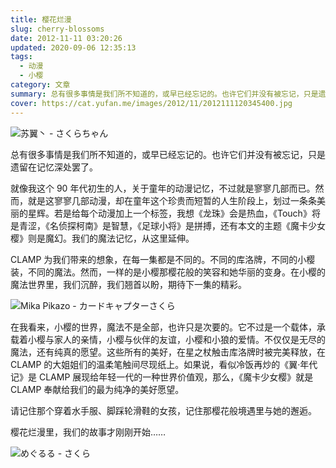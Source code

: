 ```yaml
---
title: 樱花烂漫
slug: cherry-blossoms
date: 2012-11-11 03:20:26
updated: 2020-09-06 12:35:13
tags:
  - 动漫
  - 小樱
category: 文章
summary: 总有很多事情是我们所不知道的，或早已经忘记的。也许它们并没有被忘记，只是遗留在记忆深处罢了。
cover: https://cat.yufan.me/images/2012/11/2012111120345400.jpg
---
```


![苏翼丶 - さくらちゃん](https://cat.yufan.me/images/2012/11/2012111121163300.jpg)

<MusicPlayer netease={555959} />

总有很多事情是我们所不知道的，或早已经忘记的。也许它们并没有被忘记，只是遗留在记忆深处罢了。

就像我这个 90 年代初生的人，关于童年的动漫记忆，不过就是寥寥几部而已。然而，就是这寥寥几部动漫，却在童年这个珍贵而短暂的人生阶段上，划过一条条美丽的星辉。若是给每个动漫加上一个标签，我想《龙珠》会是热血，《Touch》将是青涩，《名侦探柯南》是智慧，《足球小将》是拼搏，还有本文的主题《魔卡少女樱》则是魔幻。我们的魔法记忆，从这里延伸。

CLAMP 为我们带来的想象，在每一集都是不同的。不同的库洛牌，不同的小樱装，不同的魔法。然而，一样的是小樱那樱花般的笑容和她华丽的变身。在小樱的魔法世界里，我们沉醉，我们翘首以盼，期待下一集的精彩。

![Mika Pikazo - カードキャプターさくら](https://cat.yufan.me/images/2012/11/2012111121163800.jpg)

在我看来，小樱的世界，魔法不是全部，也许只是次要的。它不过是一个载体，承载着小樱与家人的亲情，小樱与伙伴的友谊，小樱和小狼的爱情。不仅仅是无尽的魔法，还有纯真的愿望。这些所有的美好，在星之杖触击库洛牌时被完美释放，在 CLAMP 的大姐姐们的温柔笔触间尽现纸上。如果说，看似冷饭再炒的《翼·年代记》是 CLAMP 展现给年轻一代的一种世界价值观，那么，《魔卡少女樱》就是 CLAMP 奉献给我们的最为纯净的美好愿望。

请记住那个穿着水手服、脚踩轮滑鞋的女孩，记住那樱花般境遇里与她的邂逅。

樱花烂漫里，我们的故事才刚刚开始……

![めぐるる - さくら](https://cat.yufan.me/images/2012/11/2012111121164200.jpg)
